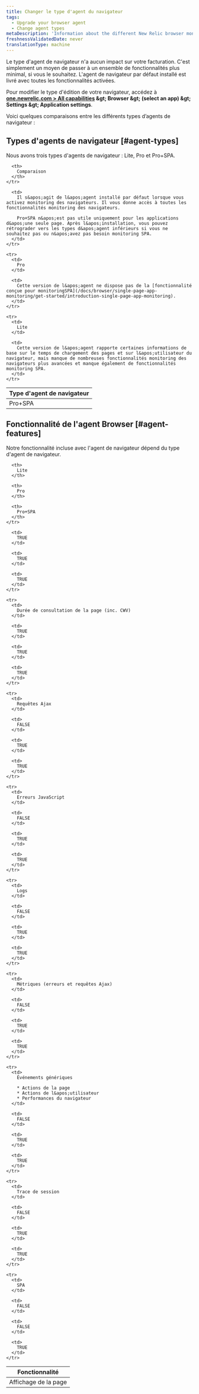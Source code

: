 ```yaml
---
title: Changer le type d'agent du navigateur
tags:
  - Upgrade your browser agent
  - Change agent types
metaDescription: 'Information about the different New Relic browser monitoring agent types (Lite, Pro, or Pro+SPA).'
freshnessValidatedDate: never
translationType: machine
---
```


Le type d&apos;agent de navigateur n&apos;a aucun impact sur votre facturation. C&apos;est simplement un moyen de passer à un ensemble de fonctionnalités plus minimal, si vous le souhaitez. L&apos;agent de navigateur par défaut installé est livré avec toutes les fonctionnalités <InlinePopover type="browser" />activées.

Pour modifier le type d&apos;édition de votre navigateur, accédez à <DNT>**[one.newrelic.com &gt; All capabilities](https://one.newrelic.com/all-capabilities) &amp;gt; Browser &amp;gt; (select an app) &amp;gt; Settings &amp;gt; Application settings**</DNT>.

Voici quelques comparaisons entre les différents types d’agents de navigateur :

## Types d&apos;agents de navigateur [#agent-types]

Nous avons trois types d&apos;agents de navigateur : Lite, Pro et Pro+SPA.

<table>
  <thead>
    <tr>
      <th style={{ width: "150px" }}>
        Type d&apos;agent de navigateur
      </th>

      <th>
        Comparaison
      </th>
    </tr>
  </thead>

  <tbody>
    <tr>
      <td>
        Pro+SPA
      </td>

      <td>
        Il s&apos;agit de l&apos;agent installé par défaut lorsque vous activez monitoring des navigateurs. Il vous donne accès à toutes les fonctionnalités monitoring des navigateurs.

        Pro+SPA n&apos;est pas utile uniquement pour les applications d&apos;une seule page. Après l&apos;installation, vous pouvez rétrograder vers les types d&apos;agent inférieurs si vous ne souhaitez pas ou n&apos;avez pas besoin monitoring SPA.
      </td>
    </tr>

    <tr>
      <td>
        Pro
      </td>

      <td>
        Cette version de l&apos;agent ne dispose pas de la [fonctionnalité conçue pour monitoringSPA](/docs/browser/single-page-app-monitoring/get-started/introduction-single-page-app-monitoring).
      </td>
    </tr>

    <tr>
      <td>
        Lite
      </td>

      <td>
        Cette version de l&apos;agent rapporte certaines informations de base sur le temps de chargement des pages et sur l&apos;utilisateur du navigateur, mais manque de nombreuses fonctionnalités monitoring des navigateurs plus avancées et manque également de fonctionnalités monitoring SPA.
      </td>
    </tr>
  </tbody>
</table>

## Fonctionnalité de l&apos;agent Browser [#agent-features]

Notre fonctionnalité incluse avec l&apos;agent de navigateur dépend du type d&apos;agent de navigateur.

<table>
  <thead>
    <tr>
      <th>
        Fonctionnalité
      </th>

      <th>
        Lite
      </th>

      <th>
        Pro
      </th>

      <th>
        Pro+SPA
      </th>
    </tr>
  </thead>

  <tbody>
    <tr>
      <td>
        Affichage de la page
      </td>

      <td>
        TRUE
      </td>

      <td>
        TRUE
      </td>

      <td>
        TRUE
      </td>
    </tr>

    <tr>
      <td>
        Durée de consultation de la page (inc. CWV)
      </td>

      <td>
        TRUE
      </td>

      <td>
        TRUE
      </td>

      <td>
        TRUE
      </td>
    </tr>

    <tr>
      <td>
        Requêtes Ajax
      </td>

      <td>
        FALSE
      </td>

      <td>
        TRUE
      </td>

      <td>
        TRUE
      </td>
    </tr>

    <tr>
      <td>
        Erreurs JavaScript
      </td>

      <td>
        FALSE
      </td>

      <td>
        TRUE
      </td>

      <td>
        TRUE
      </td>
    </tr>

    <tr>
      <td>
        Logs
      </td>

      <td>
        FALSE
      </td>

      <td>
        TRUE
      </td>

      <td>
        TRUE
      </td>
    </tr>

    <tr>
      <td>
        Métriques (erreurs et requêtes Ajax)
      </td>

      <td>
        FALSE
      </td>

      <td>
        TRUE
      </td>

      <td>
        TRUE
      </td>
    </tr>

    <tr>
      <td>
        Événements génériques

        * Actions de la page
        * Actions de l&apos;utilisateur
        * Performances du navigateur
      </td>

      <td>
        FALSE
      </td>

      <td>
        TRUE
      </td>

      <td>
        TRUE
      </td>
    </tr>

    <tr>
      <td>
        Trace de session
      </td>

      <td>
        FALSE
      </td>

      <td>
        TRUE
      </td>

      <td>
        TRUE
      </td>
    </tr>

    <tr>
      <td>
        SPA
      </td>

      <td>
        FALSE
      </td>

      <td>
        FALSE
      </td>

      <td>
        TRUE
      </td>
    </tr>
  </tbody>
</table>